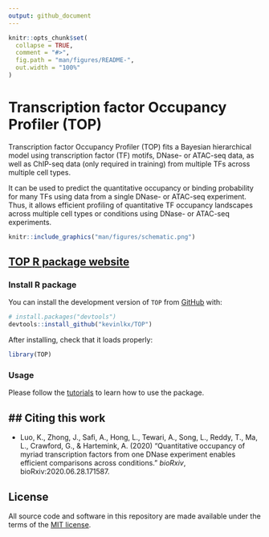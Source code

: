 ```yaml
---
output: github_document
---
```


<!-- README.md is generated from README.Rmd. Please edit that file -->

```r
knitr::opts_chunk$set(
  collapse = TRUE,
  comment = "#>",
  fig.path = "man/figures/README-",
  out.width = "100%"
)
```

Transcription factor Occupancy Profiler (TOP)
=================================================

<!-- badges: start -->
<!-- badges: end -->

Transcription factor Occupancy Profiler (TOP) fits a Bayesian hierarchical model 
using transcription factor (TF) motifs, DNase- or ATAC-seq data,
as well as ChIP-seq data (only required in training) 
from multiple TFs across multiple cell types. 

It can be used to predict the quantitative occupancy or binding probability
for many TFs using data from a single DNase- or ATAC-seq experiment. 
Thus, it allows efficient profiling of quantitative TF occupancy landscapes 
across multiple cell types or conditions using DNase- or ATAC-seq experiments.


```r
knitr::include_graphics("man/figures/schematic.png")
```

[TOP R package website][top-webiste] 
--------------------------------------------------------

### Install R package

You can install the development version of `TOP`
from [GitHub][github] with:

``` r
# install.packages("devtools")
devtools::install_github("kevinlkx/TOP")
```

After installing, check that it loads properly:
``` r
library(TOP)
```

### Usage

Please follow the [tutorials][tutorials] to learn how to use the package. 

## Citing this work
-------------------

* Luo, K., Zhong, J., Safi, A., Hong, L., Tewari, A., Song, L., Reddy, T., Ma, L., 
Crawford, G., & Hartemink, A. (2020) "Quantitative occupancy of myriad 
transcription factors from one DNase experiment enables 
efficient comparisons across conditions." *bioRxiv*, bioRxiv:2020.06.28.171587.

## License

All source code and software in this repository are made available
under the terms of the [MIT license][mit-license].

[top-webiste]: https://kevinlkx.github.io/TOP
[github]: https://github.com/kevinlkx/TOP
[mit-license]: https://opensource.org/licenses/mit-license.html
[tutorials]: https://kevinlkx.github.io/TOP/articles/index.html


